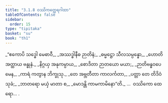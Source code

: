 ```yaml
---
title: "3.1.8 ဝဿိကတ္ထေရဂါထာ"
tableOfContents: false
sidebar:
  order: 15
type: "tipitaka"
basket: "su"
book: "th1"
---
```



<DynamicBreadcrumb />

<Division number="240" book="th1">

<Paragraph number="462" type="verses" book="th1">
_“ဧကောပိ သဒ္ဓေါ မေဓာဝီ,_  
_အဿဒ္ဓါနီဓ ဉာတိနံ;_  
_ဓမ္မဋ္ဌော သီလသမ္ပန္နော,_  
_ဟောတိ အတ္ထာယ ဗန္ဓုနံ._  

</Paragraph>

</Division>
<Division number="241" book="th1">

<Paragraph number="463" type="verses" book="th1">
_နိဂ္ဂယှ အနုကမ္ပာယ,_  
_စောဒိတာ ဉာတယော မယာ;_  
_ဉာတိဗန္ဓဝပေမေန,_  
_ကာရံ ကတွာန ဘိက္ခုသု._  

</Paragraph>

</Division>
<Division number="242" book="th1">

<Paragraph number="464" type="verses" book="th1">
_တေ အဗ္ဘတီတာ ကာလင်္ကတာ,_  
_ပတ္တာ တေ တိဒိဝံ သုခံ;_  
_ဘာတရော မယှံ မာတာ စ,_  
_မောဒန္တိ ကာမကာမိနော”တိ._  


</Paragraph>
</Division>

<Paragraph number="465" type="center" book="th1">
…  ဝဿိကော ထေရော… .
</Paragraph>
